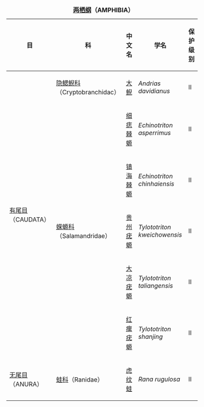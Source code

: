{|class="wikitable"
|+'''[[两栖纲]]（AMPHIBIA）'''　{{ed|中国国家重点保护野生动物名录/两栖纲}}
|-
!目!!科!!中文名!!学名!!保护级别
|-
|rowspan="6"|[[有尾目]]（CAUDATA）||[[隐鳃鲵科]]<br>（Cryptobranchidac）||[[大鲵]]||''Andrias davidianus''||II
|-
|rowspan="5"|[[蝾螈科]]<br>（Salamandridae）||[[细痣棘螈]]||''Echinotriton asperrimus''||II
|-
|[[镇海棘螈]]||''Echinotriton chinhaiensis''||II
|-
|[[贵州疣螈]]||''Tylototriton kweichowensis''||II
|-
|[[大凉疣螈]]||''Tylototriton taliangensis''||II
|-
|[[红瘰疣螈]]||''Tylototriton shanjing''||II
|-
|[[无尾目]]（ANURA）||[[蛙科]]（Ranidae）||[[虎纹蛙]]||''Rana rugulosa''||II
|}